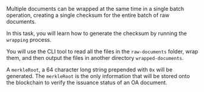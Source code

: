 Multiple documents can be wrapped at the same time in a single batch operation, creating a single checksum for the entire batch of raw documents. 

In this task, you will learn how to generate the checksum by running the `wrapping` process.

You will use the CLI tool to read all the files in the `raw-documents` folder, wrap them, and then output the files in another directory `wrapped-documents`.

A `merkleRoot`, a 64 character long string prepended with `0x` will be generated. The `merkleRoot` is the only information that will be stored onto the blockchain to verify the issuance status of an OA document.